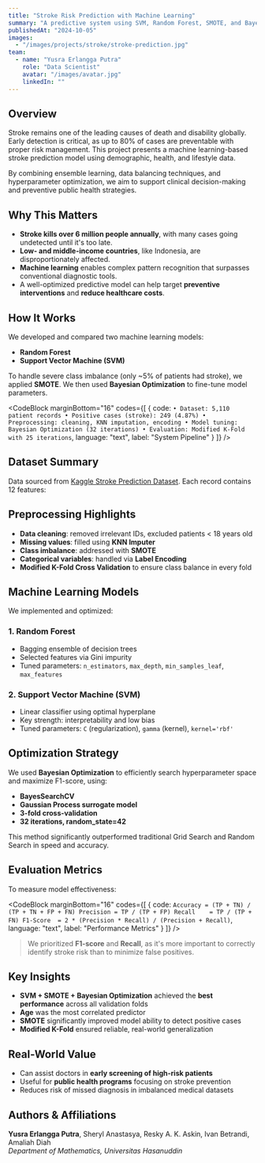 ```yaml
---
title: "Stroke Risk Prediction with Machine Learning"
summary: "A predictive system using SVM, Random Forest, SMOTE, and Bayesian Optimization to detect stroke risk with high accuracy and clinical relevance."
publishedAt: "2024-10-05"
images: 
  - "/images/projects/stroke/stroke-prediction.jpg"
team:
  - name: "Yusra Erlangga Putra"
    role: "Data Scientist"
    avatar: "/images/avatar.jpg"
    linkedIn: ""
---
```


## Overview

Stroke remains one of the leading causes of death and disability globally. Early detection is critical, as up to 80% of cases are preventable with proper risk management. This project presents a machine learning-based stroke prediction model using demographic, health, and lifestyle data.

By combining ensemble learning, data balancing techniques, and hyperparameter optimization, we aim to support clinical decision-making and preventive public health strategies.

<Feedback
  icon
  variant="info"
  title="Main Goal"
  description="Develop an accurate and scalable stroke prediction model to support early risk identification and reduce long-term health burdens."
/>

## Why This Matters

- **Stroke kills over 6 million people annually**, with many cases going undetected until it's too late.
- **Low- and middle-income countries**, like Indonesia, are disproportionately affected.
- **Machine learning** enables complex pattern recognition that surpasses conventional diagnostic tools.
- A well-optimized predictive model can help target **preventive interventions** and **reduce healthcare costs**.

## How It Works

We developed and compared two machine learning models:

- **Random Forest**
- **Support Vector Machine (SVM)**

To handle severe class imbalance (only ~5% of patients had stroke), we applied **SMOTE**. We then used **Bayesian Optimization** to fine-tune model parameters.

<CodeBlock
  marginBottom="16"
  codes={[
    {
      code:
`• Dataset: 5,110 patient records
• Positive cases (stroke): 249 (4.87%)
• Preprocessing: cleaning, KNN imputation, encoding
• Model tuning: Bayesian Optimization (32 iterations)
• Evaluation: Modified K-Fold with 25 iterations`,
      language: "text",
      label: "System Pipeline"
    }
  ]}
/>

## Dataset Summary

Data sourced from [Kaggle Stroke Prediction Dataset](https://www.kaggle.com). Each record contains 12 features:

<Table 
  data={{
    headers: [
      { content: "Feature", key: "feature" },
      { content: "Type", key: "type" },
      { content: "Description", key: "desc" }
    ],
    rows: [
      ["age", "Numeric", "Patient's age"],
      ["gender", "Categorical", "Male, Female"],
      ["hypertension", "Binary", "Has high blood pressure"],
      ["heart_disease", "Binary", "Has heart condition"],
      ["ever_married", "Categorical", "Marital status"],
      ["work_type", "Categorical", "Employment type"],
      ["Residence_type", "Categorical", "Urban or rural"],
      ["avg_glucose_level", "Numeric", "Average blood sugar"],
      ["bmi", "Numeric", "Body Mass Index"],
      ["smoking_status", "Categorical", "Smoking behavior"],
      ["stroke", "Binary", "Target variable"]
    ]
  }}
/>

## Preprocessing Highlights

- **Data cleaning**: removed irrelevant IDs, excluded patients < 18 years old  
- **Missing values**: filled using **KNN Imputer**  
- **Class imbalance**: addressed with **SMOTE**  
- **Categorical variables**: handled via **Label Encoding**  
- **Modified K-Fold Cross Validation** to ensure class balance in every fold  

## Machine Learning Models

We implemented and optimized:

### 1. Random Forest  
- Bagging ensemble of decision trees  
- Selected features via Gini impurity  
- Tuned parameters: `n_estimators`, `max_depth`, `min_samples_leaf`, `max_features`

### 2. Support Vector Machine (SVM)  
- Linear classifier using optimal hyperplane  
- Key strength: interpretability and low bias  
- Tuned parameters: `C` (regularization), `gamma` (kernel), `kernel='rbf'`

## Optimization Strategy

We used **Bayesian Optimization** to efficiently search hyperparameter space and maximize F1-score, using:

- **BayesSearchCV**  
- **Gaussian Process surrogate model**  
- **3-fold cross-validation**  
- **32 iterations, random_state=42**

This method significantly outperformed traditional Grid Search and Random Search in speed and accuracy.

## Evaluation Metrics

To measure model effectiveness:

<CodeBlock
  marginBottom="16"
  codes={[
    {
      code:
`Accuracy = (TP + TN) / (TP + TN + FP + FN)
Precision = TP / (TP + FP)
Recall    = TP / (TP + FN)
F1-Score  = 2 * (Precision * Recall) / (Precision + Recall)`,
      language: "text",
      label: "Performance Metrics"
    }
  ]}
/>

> We prioritized **F1-score** and **Recall**, as it's more important to correctly identify stroke risk than to minimize false positives.

## Key Insights

- **SVM + SMOTE + Bayesian Optimization** achieved the **best performance** across all validation folds  
- **Age** was the most correlated predictor  
- **SMOTE** significantly improved model ability to detect positive cases  
- **Modified K-Fold** ensured reliable, real-world generalization  

## Real-World Value

- Can assist doctors in **early screening of high-risk patients**  
- Useful for **public health programs** focusing on stroke prevention  
- Reduces risk of missed diagnosis in imbalanced medical datasets  

## Authors & Affiliations

**Yusra Erlangga Putra**, Sheryl Anastasya, Resky A. K. Askin, Ivan Betrandi, Amaliah Diah  
*Department of Mathematics, Universitas Hasanuddin*
